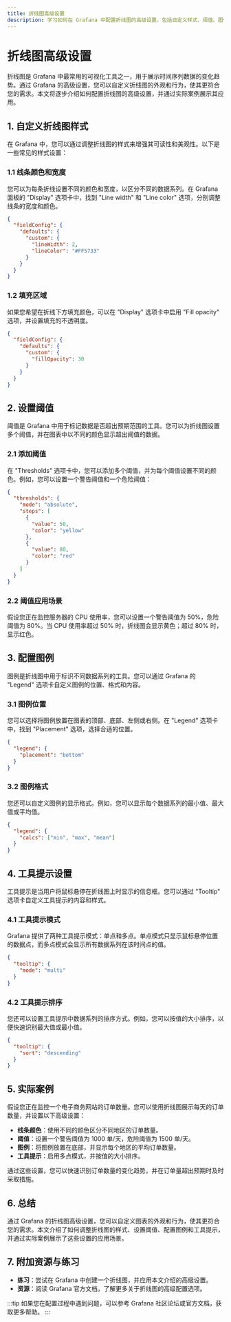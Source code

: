 ```yaml
---
title: 折线图高级设置
description: 学习如何在 Grafana 中配置折线图的高级设置，包括自定义样式、阈值、图例和工具提示等。
---
```


# 折线图高级设置

折线图是 Grafana 中最常用的可视化工具之一，用于展示时间序列数据的变化趋势。通过 Grafana 的高级设置，您可以自定义折线图的外观和行为，使其更符合您的需求。本文将逐步介绍如何配置折线图的高级设置，并通过实际案例展示其应用。

## 1. 自定义折线图样式

在 Grafana 中，您可以通过调整折线图的样式来增强其可读性和美观性。以下是一些常见的样式设置：

### 1.1 线条颜色和宽度

您可以为每条折线设置不同的颜色和宽度，以区分不同的数据系列。在 Grafana 面板的 "Display" 选项卡中，找到 "Line width" 和 "Line color" 选项，分别调整线条的宽度和颜色。

```json
{
  "fieldConfig": {
    "defaults": {
      "custom": {
        "lineWidth": 2,
        "lineColor": "#FF5733"
      }
    }
  }
}
```

### 1.2 填充区域

如果您希望在折线下方填充颜色，可以在 "Display" 选项卡中启用 "Fill opacity" 选项，并设置填充的不透明度。

```json
{
  "fieldConfig": {
    "defaults": {
      "custom": {
        "fillOpacity": 30
      }
    }
  }
}
```

## 2. 设置阈值

阈值是 Grafana 中用于标记数据是否超出预期范围的工具。您可以为折线图设置多个阈值，并在图表中以不同的颜色显示超出阈值的数据。

### 2.1 添加阈值

在 "Thresholds" 选项卡中，您可以添加多个阈值，并为每个阈值设置不同的颜色。例如，您可以设置一个警告阈值和一个危险阈值：

```json
{
  "thresholds": {
    "mode": "absolute",
    "steps": [
      {
        "value": 50,
        "color": "yellow"
      },
      {
        "value": 80,
        "color": "red"
      }
    ]
  }
}
```

### 2.2 阈值应用场景

假设您正在监控服务器的 CPU 使用率，您可以设置一个警告阈值为 50%，危险阈值为 80%。当 CPU 使用率超过 50% 时，折线图会显示黄色；超过 80% 时，显示红色。

## 3. 配置图例

图例是折线图中用于标识不同数据系列的工具。您可以通过 Grafana 的 "Legend" 选项卡自定义图例的位置、格式和内容。

### 3.1 图例位置

您可以选择将图例放置在图表的顶部、底部、左侧或右侧。在 "Legend" 选项卡中，找到 "Placement" 选项，选择合适的位置。

```json
{
  "legend": {
    "placement": "bottom"
  }
}
```

### 3.2 图例格式

您还可以自定义图例的显示格式。例如，您可以显示每个数据系列的最小值、最大值或平均值。

```json
{
  "legend": {
    "calcs": ["min", "max", "mean"]
  }
}
```

## 4. 工具提示设置

工具提示是当用户将鼠标悬停在折线图上时显示的信息框。您可以通过 "Tooltip" 选项卡自定义工具提示的内容和样式。

### 4.1 工具提示模式

Grafana 提供了两种工具提示模式：单点和多点。单点模式只显示鼠标悬停位置的数据点，而多点模式会显示所有数据系列在该时间点的值。

```json
{
  "tooltip": {
    "mode": "multi"
  }
}
```

### 4.2 工具提示排序

您还可以设置工具提示中数据系列的排序方式。例如，您可以按值的大小排序，以便快速识别最大值或最小值。

```json
{
  "tooltip": {
    "sort": "descending"
  }
}
```

## 5. 实际案例

假设您正在监控一个电子商务网站的订单数量。您可以使用折线图展示每天的订单数量，并设置以下高级设置：

- **线条颜色**：使用不同的颜色区分不同地区的订单数量。
- **阈值**：设置一个警告阈值为 1000 单/天，危险阈值为 1500 单/天。
- **图例**：将图例放置在底部，并显示每个地区的平均订单数量。
- **工具提示**：启用多点模式，并按值的大小排序。

通过这些设置，您可以快速识别订单数量的变化趋势，并在订单量超出预期时及时采取措施。

## 6. 总结

通过 Grafana 的折线图高级设置，您可以自定义图表的外观和行为，使其更符合您的需求。本文介绍了如何调整折线图的样式、设置阈值、配置图例和工具提示，并通过实际案例展示了这些设置的应用场景。

## 7. 附加资源与练习

- **练习**：尝试在 Grafana 中创建一个折线图，并应用本文介绍的高级设置。
- **资源**：阅读 Grafana 官方文档，了解更多关于折线图的高级配置选项。

:::tip
如果您在配置过程中遇到问题，可以参考 Grafana 社区论坛或官方文档，获取更多帮助。
:::